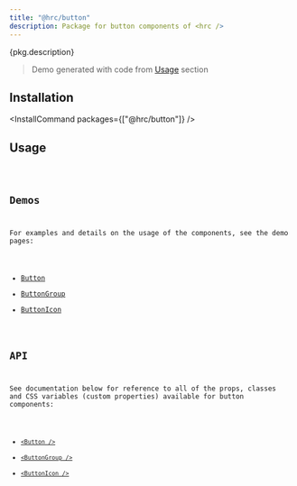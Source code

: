 ```yaml
---
title: "@hrc/button"
description: Package for button components of <hrc />
---
```



<p>{pkg.description}</p>

<Demo layout="row">
  <PackageDemo />
</Demo>

> Demo generated with code from [Usage](#usage) section

## Installation


<InstallCommand packages={["@hrc/button"]} />

## Usage

<Code code={demoCode} lang="jsx" />

## Demos

For examples and details on the usage of the components, see the demo pages:

- [Button](/hrc/components/button)
- [ButtonGroup](/hrc/components/button-group)
- [ButtonIcon](/hrc/components/button-icon)

## API

See documentation below for reference to all of the props, classes and CSS
variables (custom properties) available for button components:

- [`<Button />`](/hrc/api/button)
- [`<ButtonGroup />`](/hrc/api/button-group)
- [`<ButtonIcon />`](/hrc/api/button-icon)
